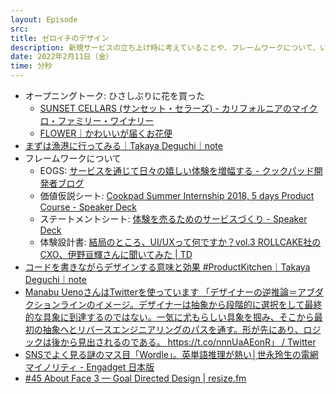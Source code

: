 ```yaml
---
layout: Episode
src: 
title: ゼロイチのデザイン
description: 新規サービスの立ち上げ時に考えていることや、フレームワークについて、いただいたお便りに答える形で話しました。
date: 2022年2月11日（金）
time: 分秒
---
```


- オープニングトーク: ひさしぶりに花を買った
  - [SUNSET CELLARS (サンセット・セラーズ) - カリフォルニアのマイクロ・ファミリー・ワイナリー](https://sunsetcellars.jp/)
  - [FLOWER｜かわいいが届くお花便](https://flowr.is/)
- [まずは漁港に行ってみる｜Takaya Deguchi｜note](https://note.com/dex1t/n/nb7b7768d11de)
- フレームワークについて
  - EOGS: [サービスを通じて日々の嬉しい体験を増幅する - クックパッド開発者ブログ](https://techlife.cookpad.com/entry/2015/06/01/135804)
  - 価値仮説シート: [Cookpad Summer Internship 2018, 5 days Product Course - Speaker Deck](https://speakerdeck.com/dex1t/cookpad-summer-internship-2018-5-days-product-course?slide=48)
  - ステートメントシート: [体験を売るためのサービスづくり - Speaker Deck](https://speakerdeck.com/dex1t/ti-yan-womai-rutamefalsesabisudukuri?slide=80)
  - 体験設計書: [結局のところ、UI/UXって何ですか？vol.3 ROLLCAKE社のCXO、伊野亘輝さんに聞いてみた | TD](https://www.td-media.net/interview/what-is-ui-ux-vol-3/)
- [コードを書きながらデザインする意味と効果 #ProductKitchen｜Takaya Deguchi｜note](https://note.com/dex1t/n/n0e96772c2698)
- [Manabu UenoさんはTwitterを使っています 「デザイナーの逆推論＝アブダクションラインのイメージ。デザイナーは抽象から段階的に選択をして最終的な具象に到達するのではない。一気に尤もらしい具象を掴み、そこから最初の抽象へとリバースエンジニアリングのパスを通す。形が先にあり、ロジックは後から見出されるのである。 https://t.co/nnnUaAEonR」 / Twitter](https://twitter.com/manabuueno/status/1150082064609267712)
- [SNSでよく見る謎のマス目「Wordle」。英単語推理が熱い│世永玲生の電網マイノリティ - Engadget 日本版](https://japanese.engadget.com/wordle-070039239.html)
- [#45 About Face 3 — Goal Directed Design | resize.fm](https://resize.fm/ep/45-about-face-3-goal-directed-design)
